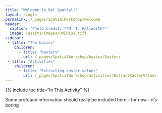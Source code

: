 ```yaml
---
title: "Welcome to Get Spatial!"
layout: single
permalink: /_pages/SpatialWorkshop/welcome
header:
  caption: 'Photo credit: **M. T. Hallworth**'
  image: /assets/images/OVENiso.tiff
sidebar: 
 - title: "The basics"
    children:
      - title: "Rasters"
        url: /_pages/SpatialWorkshop/basics/Rasters
 - title: "Activities"
    children:
      - title: "Extracting raster values"
        url: /_pages/SpatialWorkshop/activities/ExtractRasterValues
---
```

{% include toc title="In This Activity" %}

Some profound information should really be included here - 
for now - it's boring
